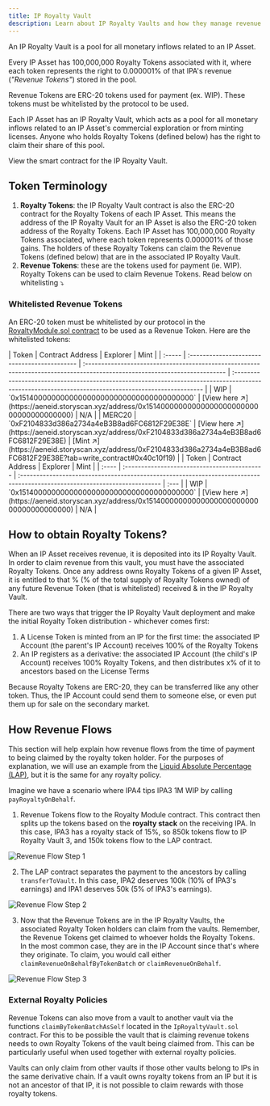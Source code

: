 ```yaml
---
title: IP Royalty Vault
description: Learn about IP Royalty Vaults and how they manage revenue for IP Assets
---
```


<Accordion title="Skip the Read - 1 Minute Summary" icon="circle-info">
  An IP Royalty Vault is a pool for all monetary inflows related to an IP Asset.

Every IP Asset has 100,000,000 Royalty Tokens associated with it, where each token represents the right to 0.000001% of that IPA's revenue (_"Revenue Tokens"_) stored in the pool.

Revenue Tokens are ERC-20 tokens used for payment (ex. WIP). These tokens must be whitelisted by the protocol to be used.

</Accordion>

Each IP Asset has an IP Royalty Vault, which acts as a pool for all monetary inflows related to an IP Asset's commercial exploration or from minting licenses. Anyone who holds Royalty Tokens (defined below) has the right to claim their share of this pool.

<CardGroup cols={1}>
  <Card
    title="IPRoyaltyVault.sol"
    href="https://github.com/storyprotocol/protocol-core-v1/blob/main/contracts/modules/royalty/policies/IpRoyaltyVault.sol"
    icon="scroll"
    color="#ccb092"
  >
    View the smart contract for the IP Royalty Vault.
  </Card>
</CardGroup>

## Token Terminology

1. **Royalty Tokens**: the IP Royalty Vault contract is also the ERC-20 contract for the Royalty Tokens of each IP Asset. This means the address of the IP Royalty Vault for an IP Asset is also the ERC-20 token address of the Royalty Tokens. Each IP Asset has 100,000,000 Royalty Tokens associated, where each token represents 0.000001% of those gains. The holders of these Royalty Tokens can claim the Revenue Tokens (defined below) that are in the associated IP Royalty Vault.
2. **Revenue Tokens**: these are the tokens used for payment (ie. WIP). Royalty Tokens can be used to claim Revenue Tokens. Read below on whitelisting ⤵️

### Whitelisted Revenue Tokens

An ERC-20 token must be whitelisted by our protocol in the [RoyaltyModule.sol contract](https://github.com/storyprotocol/protocol-core-v1/blob/e339f0671c9172a6699537285e32aa45d4c1b57b/contracts/modules/royalty/RoyaltyModule.sol#L50) to be used as a Revenue Token. Here are the whitelisted tokens:

<Tabs>
  <Tab title="Aeneid Testnet">
    | Token  | Contract Address                             | Explorer                                                                                                                   | Mint                                                                                                                                                |
    | :----- | :------------------------------------------- | :------------------------------------------------------------------------------------------------------------------------- | :-------------------------------------------------------------------------------------------------------------------------------------------------- |
    | WIP    | `0x1514000000000000000000000000000000000000` | [View here ↗️](https://aeneid.storyscan.xyz/address/0x1514000000000000000000000000000000000000) | N/A                                                                                                                                                 |
    | MERC20 | `0xF2104833d386a2734a4eB3B8ad6FC6812F29E38E` | [View here ↗️](https://aeneid.storyscan.xyz/address/0xF2104833d386a2734a4eB3B8ad6FC6812F29E38E) | [Mint ↗️](https://aeneid.storyscan.xyz/address/0xF2104833d386a2734a4eB3B8ad6FC6812F29E38E?tab=write_contract#0x40c10f19) |
  </Tab>

  <Tab title="Mainnet">
    | Token | Contract Address                             | Explorer                                                                                                                   | Mint |
    | :---- | :------------------------------------------- | :------------------------------------------------------------------------------------------------------------------------- | :--- |
    | WIP   | `0x1514000000000000000000000000000000000000` | [View here ↗️](https://aeneid.storyscan.xyz/address/0x1514000000000000000000000000000000000000) | N/A  |
  </Tab>
</Tabs>

## How to obtain Royalty Tokens?

When an IP Asset receives revenue, it is deposited into its IP Royalty Vault. In order to claim revenue from this vault, you must have the associated Royalty Tokens. Once any address owns Royalty Tokens of a given IP Asset, it is entitled to that % (% of the total supply of Royalty Tokens owned) of any future Revenue Token (that is whitelisted) received & in the IP Royalty Vault.

There are two ways that trigger the IP Royalty Vault deployment and make the initial Royalty Token distribution - whichever comes first:

1. A License Token is minted from an IP for the first time: the associated IP Account (the parent's IP Account) receives 100% of the Royalty Tokens
2. An IP registers as a derivative: the associated IP Account (the child's IP Account) receives 100% Royalty Tokens, and then distributes x% of it to ancestors based on the License Terms

Because Royalty Tokens are ERC-20, they can be transferred like any other token. Thus, the IP Account could send them to someone else, or even put them up for sale on the secondary market.

## How Revenue Flows

This section will help explain how revenue flows from the time of payment to being claimed by the royalty token holder. For the purposes of explanation, we will use an example from the [Liquid Absolute Percentage (LAP)](/concepts/royalty-module/liquid-absolute-percentage), but it is the same for any royalty policy.

Imagine we have a scenario where IPA4 tips IPA3 1M WIP by calling `payRoyaltyOnBehalf`.

1. Revenue Tokens flow to the Royalty Module contract. This contract then splits up the tokens based on the **royalty stack** on the receiving IPA. In this case, IPA3 has a royalty stack of 15%, so 850k tokens flow to IP Royalty Vault 3, and 150k tokens flow to the LAP contract.

<Frame>
  <img src="/images/concepts/lap-1.png" alt="Revenue Flow Step 1" />
</Frame>

<br />

2. The LAP contract separates the payment to the ancestors by calling `transferToVault`. In this case, IPA2 deserves 100k (10% of IPA3's earnings) and IPA1 deserves 50k (5% of IPA3's earnings).

<Frame>
  <img src="/images/concepts/lap-2.png" alt="Revenue Flow Step 2" />
</Frame>

<br />

3. Now that the Revenue Tokens are in the IP Royalty Vaults, the associated Royalty Token holders can claim from the vaults. Remember, the Revenue Tokens get claimed to whoever holds the Royalty Tokens. In the most common case, they are in the IP Account since that's where they originate. To claim, you would call either `claimRevenueOnBehalfByTokenBatch` or `claimRevenueOnBehalf`.

<Frame>
  <img src="/images/concepts/lap-3.png" alt="Revenue Flow Step 3" />
</Frame>

### External Royalty Policies

Revenue Tokens can also move from a vault to another vault via the functions `claimByTokenBatchAsSelf` located in the `IpRoyaltyVault.sol` contract. For this to be possible the vault that is claiming revenue tokens needs to own Royalty Tokens of the vault being claimed from. This can be particularly useful when used together with external royalty policies.

Vaults can only claim from other vaults if those other vaults belong to IPs in the same derivative chain. If a vault owns royalty tokens from an IP but it is not an ancestor of that IP, it is not possible to claim rewards with those royalty tokens.
